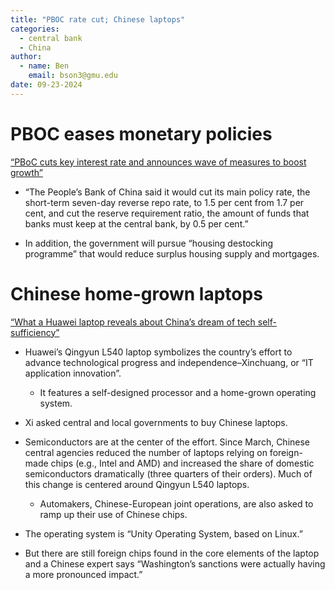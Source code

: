 ```yaml
---
title: "PBOC rate cut; Chinese laptops"
categories: 
  - central bank
  - China
author:
  - name: Ben
    email: bson3@gmu.edu
date: 09-23-2024
---
```


# PBOC eases monetary policies

["PBoC cuts key interest rate and announces wave of measures to boost growth"](https://www.ft.com/content/ae518f29-67ad-4c56-bbfa-33b804ce26c2)

- "The People’s Bank of China said it would cut its main policy rate, the short-term seven-day reverse repo rate, to 1.5 per cent from 1.7 per cent, and cut the reserve requirement ratio, the amount of funds that banks must keep at the central bank, by 0.5 per cent."

- In addition, the government will pursue "housing destocking programme" that would reduce surplus housing supply and mortgages.

# Chinese home-grown laptops
["What a Huawei laptop reveals about China’s dream of tech self-sufficiency"](https://www.ft.com/content/5511d73a-1ada-4884-a559-681502300e4f)

- Huawei’s Qingyun L540 laptop symbolizes the country's effort to advance technological progress and independence--Xinchuang, or “IT application innovation”.

  - It features a self-designed processor and a home-grown operating system.
  
- Xi asked central and local governments to buy Chinese laptops.

- Semiconductors are at the center of the effort. Since March, Chinese central agencies reduced the number of laptops relying on foreign-made chips (e.g., Intel and AMD) and increased the share of domestic semiconductors dramatically (three quarters of their orders). Much of this change is centered around Qingyun L540 laptops.

  - Automakers, Chinese-European joint operations, are also asked to ramp up their use of Chinese chips.
  
- The operating system is "Unity Operating System, based on Linux."

- But there are still foreign chips found in the core elements of the laptop and a Chinese expert says "Washington’s sanctions were actually having a more pronounced impact." 
  
